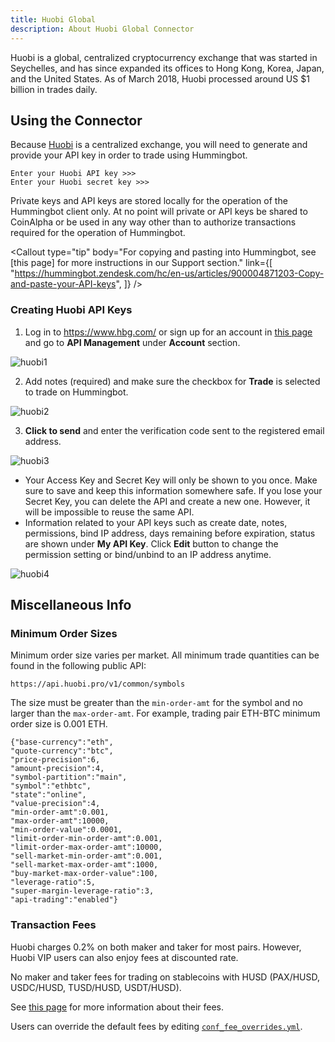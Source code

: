```yaml
---
title: Huobi Global
description: About Huobi Global Connector
---
```



Huobi is a global, centralized cryptocurrency exchange that was started in Seychelles, and has since expanded its offices to Hong Kong, Korea, Japan, and the United States. As of March 2018, Huobi processed around US \$1 billion in trades daily.

## Using the Connector

Because [Huobi](https://www.hbg.com/) is a centralized exchange, you will need to generate and provide your API key in order to trade using Hummingbot.

```
Enter your Huobi API key >>>
Enter your Huobi secret key >>>
```

Private keys and API keys are stored locally for the operation of the Hummingbot client only. At no point will private or API keys be shared to CoinAlpha or be used in any way other than to authorize transactions required for the operation of Hummingbot.

<Callout
  type="tip"
  body="For copying and pasting into Hummingbot, see [this page] for more instructions in our Support section."
  link={[
    "https://hummingbot.zendesk.com/hc/en-us/articles/900004871203-Copy-and-paste-your-API-keys",
  ]}
/>

### Creating Huobi API Keys

1. Log in to https://www.hbg.com/ or sign up for an account in [this page](https://www.hbg.com/en-us/register/?backUrl=%2Fen-us%2F) and go to **API Management** under **Account** section.

![huobi1](/img/huobi-account.png)

2. Add notes (required) and make sure the checkbox for **Trade** is selected to trade on Hummingbot.

![huobi2](/img/huobi-create-api-key.png)

<Callout
  type="warning"
  body="We recommend using only #trade# enabled API keys; enabling #withdraw, transfer, or the equivalent is unnecessary# for current Hummingbot strategies."
/>

<Callout
  type="tip"
  body="You will receive a notification and email when your API keys are about to expire."
/>

3. **Click to send** and enter the verification code sent to the registered email address.

![huobi3](/img/huobi-verification-code.png)

- Your Access Key and Secret Key will only be shown to you once. Make sure to save and keep this information somewhere safe. If you lose your Secret Key, you can delete the API and create a new one. However, it will be impossible to reuse the same API.
- Information related to your API keys such as create date, notes, permissions, bind IP address, days remaining before expiration, status are shown under **My API Key**. Click **Edit** button to change the permission setting or bind/unbind to an IP address anytime.

![huobi4](/img/huobi-my-api-key.png)

## Miscellaneous Info

### Minimum Order Sizes

Minimum order size varies per market. All minimum trade quantities can be found in the following public API:

```
https://api.huobi.pro/v1/common/symbols
```

The size must be greater than the `min-order-amt` for the symbol and no larger than the `max-order-amt`. For example, trading pair ETH-BTC minimum order size is 0.001 ETH.

```
{"base-currency":"eth",
"quote-currency":"btc",
"price-precision":6,
"amount-precision":4,
"symbol-partition":"main",
"symbol":"ethbtc",
"state":"online",
"value-precision":4,
"min-order-amt":0.001,
"max-order-amt":10000,
"min-order-value":0.0001,
"limit-order-min-order-amt":0.001,
"limit-order-max-order-amt":10000,
"sell-market-min-order-amt":0.001,
"sell-market-max-order-amt":1000,
"buy-market-max-order-value":100,
"leverage-ratio":5,
"super-margin-leverage-ratio":3,
"api-trading":"enabled"}
```

### Transaction Fees

Huobi charges 0.2% on both maker and taker for most pairs. However, Huobi VIP users can also enjoy fees at discounted rate.

No maker and taker fees for trading on stablecoins with HUSD (PAX/HUSD, USDC/HUSD, TUSD/HUSD, USDT/HUSD).

See [this page](https://www.hbg.com/en-us/about/fee/) for more information about their fees.

Users can override the default fees by editing [`conf_fee_overrides.yml`](/operation/adv-command-ref/#fee-override).
